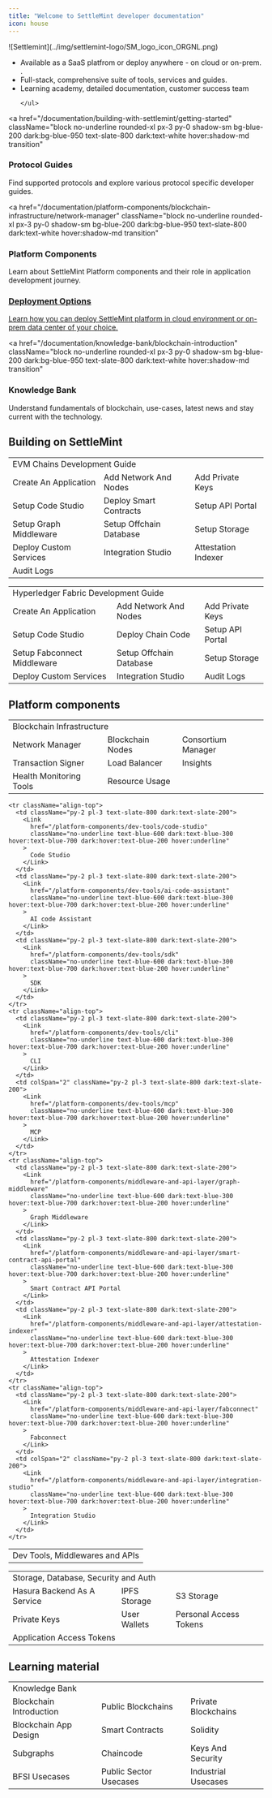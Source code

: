 ```yaml
---
title: "Welcome to SettleMint developer documentation"
icon: house
---
```



<div style={{ display: 'flex', alignItems: 'flex-start', gap: '1.5rem' }}>
  <div style={{ flex: '0 0 10%' }}>
    ![Settlemint](../img/settlemint-logo/SM_logo_icon_ORGNL.png)
  </div>
  <div style={{ flex: '1', paddingLeft: '1rem' }}>
    <ul>
      <li>Available as a SaaS platfrom or deploy anywhere - on cloud or on-prem. .</li>
      <li>Full-stack, comprehensive suite of tools, services and guides.</li>
      <li>Learning academy, detailed documentation, customer success team</li>

    </ul>

  </div>
</div>

<div className="grid grid-cols-1 md:grid-cols-2 gap-4 mt-4">

<a
  href="/documentation/building-with-settlemint/getting-started"
  className="block no-underline rounded-xl px-3 py-0 shadow-sm bg-blue-200 dark:bg-blue-950 text-slate-800 dark:text-white hover:shadow-md transition"
>
  <h3 className="text-lg font-semibold m-0 leading-normal mt-3">
    Protocol Guides
  </h3>
  <div className="text-sm text-slate-700 dark:text-slate-200 leading-normal -mt-0.5 mb-1">
    Find supported protocols and explore various protocol specific developer
    guides.
  </div>
</a>

<a
  href="/documentation/platform-components/blockchain-infrastructure/network-manager"
  className="block no-underline rounded-xl px-3 py-0 shadow-sm bg-blue-200 dark:bg-blue-950 text-slate-800 dark:text-white hover:shadow-md transition"
>
  <h3 className="text-lg font-semibold m-0 leading-normal mt-3">
    Platform Components
  </h3>
  <div className="text-sm text-slate-700 dark:text-slate-200 leading-normal -mt-0.5 mb-1">
    Learn about SettleMint Platform components and their role in application
    development journey.
  </div>
</a>
<a
  href="/documentation/launching-the-platform/self-hosted-onprem/introduction"
  className="block no-underline rounded-xl px-3 py-0 shadow-sm bg-blue-200 dark:bg-blue-950 text-slate-800 dark:text-white hover:shadow-md transition"
>
  <h3 className="text-lg font-semibold m-0 leading-normal mt-3">
    Deployment Options
  </h3>
  <div className="text-sm text-slate-700 dark:text-slate-200 leading-normal -mt-0.5 mb-1">
    Learn how you can deploy SettleMint platform in cloud environment or on-prem
    data center of your choice.
  </div>
</a>

<a
  href="/documentation/knowledge-bank/blockchain-introduction"
  className="block no-underline rounded-xl px-3 py-0 shadow-sm bg-blue-200 dark:bg-blue-950 text-slate-800 dark:text-white hover:shadow-md transition"
>
  <h3 className="text-lg font-semibold m-0 leading-normal mt-3">
    Knowledge Bank
  </h3>
  <div className="text-sm text-slate-700 dark:text-slate-200 leading-normal -mt-0.5 mb-1">
    Understand fundamentals of blockchain, use-cases, latest news and stay
    current with the technology.
  </div>
</a>

</div>

## Building on SettleMint

<table className="table-auto text-sm leading-none w-full">
  <tbody>
    <tr>
      <td
        colSpan="3"
        className="bg-blue-200 dark:bg-blue-950 text-center py-2 pl-3 text-[15px] font-semibold text-slate-800 dark:text-white border-b border-blue-300 dark:border-blue-900"
      >
        EVM Chains Development Guide
      </td>
    </tr>
    <tr className="align-top">
      <td className="py-2 pl-3 text-slate-800 dark:text-slate-200">
        <Link
          href="/building-with-settlemint/evm-chains-guide/create-an-application"
          className="no-underline text-blue-600 dark:text-blue-300 hover:text-blue-700 dark:hover:text-blue-200 hover:underline"
        >
          Create An Application
        </Link>
      </td>
      <td className="py-2 pl-3 text-slate-800 dark:text-slate-200">
        <Link
          href="/building-with-settlemint/evm-chains-guide/add-network-and-nodes"
          className="no-underline text-blue-600 dark:text-blue-300 hover:text-blue-700 dark:hover:text-blue-200 hover:underline"
        >
          Add Network And Nodes
        </Link>
      </td>
      <td className="py-2 pl-3 text-slate-800 dark:text-slate-200">
        <Link
          href="/building-with-settlemint/evm-chains-guide/add-private-keys"
          className="no-underline text-blue-600 dark:text-blue-300 hover:text-blue-700 dark:hover:text-blue-200 hover:underline"
        >
          Add Private Keys
        </Link>
      </td>
    </tr>
    <tr className="align-top">
      <td className="py-2 pl-3 text-slate-800 dark:text-slate-200">
        <Link
          href="/building-with-settlemint/evm-chains-guide/setup-code-studio"
          className="no-underline text-blue-600 dark:text-blue-300 hover:text-blue-700 dark:hover:text-blue-200 hover:underline"
        >
          Setup Code Studio
        </Link>
      </td>
      <td className="py-2 pl-3 text-slate-800 dark:text-slate-200">
        <Link
          href="/building-with-settlemint/evm-chains-guide/deploy-smart-contracts"
          className="no-underline text-blue-600 dark:text-blue-300 hover:text-blue-700 dark:hover:text-blue-200 hover:underline"
        >
          Deploy Smart Contracts
        </Link>
      </td>
      <td className="py-2 pl-3 text-slate-800 dark:text-slate-200">
        <Link
          href="/building-with-settlemint/evm-chains-guide/setup-api-portal"
          className="no-underline text-blue-600 dark:text-blue-300 hover:text-blue-700 dark:hover:text-blue-200 hover:underline"
        >
          Setup API Portal
        </Link>
      </td>
    </tr>
    <tr className="align-top">
      <td className="py-2 pl-3 text-slate-800 dark:text-slate-200">
        <Link
          href="/building-with-settlemint/evm-chains-guide/setup-graph-middleware"
          className="no-underline text-blue-600 dark:text-blue-300 hover:text-blue-700 dark:hover:text-blue-200 hover:underline"
        >
          Setup Graph Middleware
        </Link>
      </td>
      <td className="py-2 pl-3 text-slate-800 dark:text-slate-200">
        <Link
          href="/building-with-settlemint/evm-chains-guide/setup-offchain-database"
          className="no-underline text-blue-600 dark:text-blue-300 hover:text-blue-700 dark:hover:text-blue-200 hover:underline"
        >
          Setup Offchain Database
        </Link>
      </td>
      <td className="py-2 pl-3 text-slate-800 dark:text-slate-200">
        <Link
          href="/building-with-settlemint/evm-chains-guide/setup-storage"
          className="no-underline text-blue-600 dark:text-blue-300 hover:text-blue-700 dark:hover:text-blue-200 hover:underline"
        >
          Setup Storage
        </Link>
      </td>
    </tr>
    <tr className="align-top">
      <td className="py-2 pl-3 text-slate-800 dark:text-slate-200">
        <Link
          href="/building-with-settlemint/evm-chains-guide/deploy-custom-services"
          className="no-underline text-blue-600 dark:text-blue-300 hover:text-blue-700 dark:hover:text-blue-200 hover:underline"
        >
          Deploy Custom Services
        </Link>
      </td>
      <td className="py-2 pl-3 text-slate-800 dark:text-slate-200">
        <Link
          href="/building-with-settlemint/evm-chains-guide/integration-studio"
          className="no-underline text-blue-600 dark:text-blue-300 hover:text-blue-700 dark:hover:text-blue-200 hover:underline"
        >
          Integration Studio
        </Link>
      </td>
      <td className="py-2 pl-3 text-slate-800 dark:text-slate-200">
        <Link
          href="/building-with-settlemint/evm-chains-guide/attestation-indexer"
          className="no-underline text-blue-600 dark:text-blue-300 hover:text-blue-700 dark:hover:text-blue-200 hover:underline"
        >
          Attestation Indexer
        </Link>
      </td>
    </tr>
    <tr className="align-top">
      <td colSpan="3" className="py-2 pl-3 text-slate-800 dark:text-slate-200">
        <Link
          href="/building-with-settlemint/evm-chains-guide/audit-logs"
          className="no-underline text-blue-600 dark:text-blue-300 hover:text-blue-700 dark:hover:text-blue-200 hover:underline"
        >
          Audit Logs
        </Link>
      </td>
    </tr>
  </tbody>
</table>

<table className="table-auto text-sm leading-none w-full">
  <tbody>
    <tr>
      <td
        colSpan="3"
        className="bg-blue-200 dark:bg-blue-950 text-center py-2 pl-3 text-[15px] font-semibold text-slate-800 dark:text-white border-b border-blue-300 dark:border-blue-900"
      >
        Hyperledger Fabric Development Guide
      </td>
    </tr>
    <tr className="align-top">
      <td className="py-2 pl-3 text-slate-800 dark:text-slate-200">
        <Link
          href="/building-with-settlemint/hyperledger-fabric-guide/create-an-application"
          className="no-underline text-blue-600 dark:text-blue-300 hover:text-blue-700 dark:hover:text-blue-200 hover:underline"
        >
          Create An Application
        </Link>
      </td>
      <td className="py-2 pl-3 text-slate-800 dark:text-slate-200">
        <Link
          href="/building-with-settlemint/hyperledger-fabric-guide/add-network-and-nodes"
          className="no-underline text-blue-600 dark:text-blue-300 hover:text-blue-700 dark:hover:text-blue-200 hover:underline"
        >
          Add Network And Nodes
        </Link>
      </td>
      <td className="py-2 pl-3 text-slate-800 dark:text-slate-200">
        <Link
          href="/building-with-settlemint/hyperledger-fabric-guide/add-private-keys"
          className="no-underline text-blue-600 dark:text-blue-300 hover:text-blue-700 dark:hover:text-blue-200 hover:underline"
        >
          Add Private Keys
        </Link>
      </td>
    </tr>
    <tr className="align-top">
      <td className="py-2 pl-3 text-slate-800 dark:text-slate-200">
        <Link
          href="/building-with-settlemint/hyperledger-fabric-guide/setup-code-studio"
          className="no-underline text-blue-600 dark:text-blue-300 hover:text-blue-700 dark:hover:text-blue-200 hover:underline"
        >
          Setup Code Studio
        </Link>
      </td>
      <td className="py-2 pl-3 text-slate-800 dark:text-slate-200">
        <Link
          href="/building-with-settlemint/hyperledger-fabric-guide/deploy-chain-code"
          className="no-underline text-blue-600 dark:text-blue-300 hover:text-blue-700 dark:hover:text-blue-200 hover:underline"
        >
          Deploy Chain Code
        </Link>
      </td>
      <td className="py-2 pl-3 text-slate-800 dark:text-slate-200">
        <Link
          href="/building-with-settlemint/hyperledger-fabric-guide/setup-api-portal"
          className="no-underline text-blue-600 dark:text-blue-300 hover:text-blue-700 dark:hover:text-blue-200 hover:underline"
        >
          Setup API Portal
        </Link>
      </td>
    </tr>
    <tr className="align-top">
      <td className="py-2 pl-3 text-slate-800 dark:text-slate-200">
        <Link
          href="/building-with-settlemint/hyperledger-fabric-guide/setup-fabconnect-middleware"
          className="no-underline text-blue-600 dark:text-blue-300 hover:text-blue-700 dark:hover:text-blue-200 hover:underline"
        >
          Setup Fabconnect Middleware
        </Link>
      </td>
      <td className="py-2 pl-3 text-slate-800 dark:text-slate-200">
        <Link
          href="/building-with-settlemint/hyperledger-fabric-guide/setup-offchain-database"
          className="no-underline text-blue-600 dark:text-blue-300 hover:text-blue-700 dark:hover:text-blue-200 hover:underline"
        >
          Setup Offchain Database
        </Link>
      </td>
      <td className="py-2 pl-3 text-slate-800 dark:text-slate-200">
        <Link
          href="/building-with-settlemint/hyperledger-fabric-guide/setup-storage"
          className="no-underline text-blue-600 dark:text-blue-300 hover:text-blue-700 dark:hover:text-blue-200 hover:underline"
        >
          Setup Storage
        </Link>
      </td>
    </tr>
    <tr className="align-top">
      <td className="py-2 pl-3 text-slate-800 dark:text-slate-200">
        <Link
          href="/building-with-settlemint/hyperledger-fabric-guide/deploy-custom-services"
          className="no-underline text-blue-600 dark:text-blue-300 hover:text-blue-700 dark:hover:text-blue-200 hover:underline"
        >
          Deploy Custom Services
        </Link>
      </td>
      <td className="py-2 pl-3 text-slate-800 dark:text-slate-200">
        <Link
          href="/building-with-settlemint/hyperledger-fabric-guide/integration-studio"
          className="no-underline text-blue-600 dark:text-blue-300 hover:text-blue-700 dark:hover:text-blue-200 hover:underline"
        >
          Integration Studio
        </Link>
      </td>
      <td className="py-2 pl-3 text-slate-800 dark:text-slate-200">
        <Link
          href="/building-with-settlemint/hyperledger-fabric-guide/audit-logs"
          className="no-underline text-blue-600 dark:text-blue-300 hover:text-blue-700 dark:hover:text-blue-200 hover:underline"
        >
          Audit Logs
        </Link>
      </td>
    </tr>
  </tbody>
</table>

## Platform components

<table className="table-auto text-sm leading-none w-full">
  <tbody>
    <tr>
      <td
        colSpan="3"
        className="bg-blue-200 dark:bg-blue-950 text-center py-2 pl-3 text-[15px] font-semibold text-slate-800 dark:text-white border-b border-blue-300 dark:border-blue-900"
      >
        Blockchain Infrastructure
      </td>
    </tr>
    <tr className="align-top">
      <td className="py-2 pl-3 text-slate-800 dark:text-slate-200">
        <Link
          href="/platform-components/blockchain-infrastructure/network-manager"
          className="no-underline text-blue-600 dark:text-blue-300 hover:text-blue-700 dark:hover:text-blue-200 hover:underline"
        >
          Network Manager
        </Link>
      </td>
      <td className="py-2 pl-3 text-slate-800 dark:text-slate-200">
        <Link
          href="/platform-components/blockchain-infrastructure/blockchain-nodes"
          className="no-underline text-blue-600 dark:text-blue-300 hover:text-blue-700 dark:hover:text-blue-200 hover:underline"
        >
          Blockchain Nodes
        </Link>
      </td>
      <td className="py-2 pl-3 text-slate-800 dark:text-slate-200">
        <Link
          href="/platform-components/blockchain-infrastructure/consortium-manager"
          className="no-underline text-blue-600 dark:text-blue-300 hover:text-blue-700 dark:hover:text-blue-200 hover:underline"
        >
          Consortium Manager
        </Link>
      </td>
    </tr>
    <tr className="align-top">
      <td className="py-2 pl-3 text-slate-800 dark:text-slate-200">
        <Link
          href="/platform-components/blockchain-infrastructure/transaction-signer"
          className="no-underline text-blue-600 dark:text-blue-300 hover:text-blue-700 dark:hover:text-blue-200 hover:underline"
        >
          Transaction Signer
        </Link>
      </td>
      <td className="py-2 pl-3 text-slate-800 dark:text-slate-200">
        <Link
          href="/platform-components/blockchain-infrastructure/load-balancer"
          className="no-underline text-blue-600 dark:text-blue-300 hover:text-blue-700 dark:hover:text-blue-200 hover:underline"
        >
          Load Balancer
        </Link>
      </td>
      <td className="py-2 pl-3 text-slate-800 dark:text-slate-200">
        <Link
          href="/platform-components/blockchain-infrastructure/insights"
          className="no-underline text-blue-600 dark:text-blue-300 hover:text-blue-700 dark:hover:text-blue-200 hover:underline"
        >
          Insights
        </Link>
      </td>
    </tr>
    <tr className="align-top">
      <td className="py-2 pl-3 text-slate-800 dark:text-slate-200">
        <Link
          href="/platform-components/blockchain-infrastructure/health-monitoring-tools"
          className="no-underline text-blue-600 dark:text-blue-300 hover:text-blue-700 dark:hover:text-blue-200 hover:underline"
        >
          Health Monitoring Tools
        </Link>
      </td>
      <td colSpan="2" className="py-2 pl-3 text-slate-800 dark:text-slate-200">
        <Link
          href="/platform-components/blockchain-infrastructure/resource-usage"
          className="no-underline text-blue-600 dark:text-blue-300 hover:text-blue-700 dark:hover:text-blue-200 hover:underline"
        >
          Resource Usage
        </Link>
      </td>
    </tr>
  </tbody>
</table>

<table className="table-auto text-sm leading-none w-full">
  <tbody>
    <tr>
      <td
        colSpan="3"
        className="bg-blue-200 dark:bg-blue-950 text-center py-2 pl-3 text-[15px] font-semibold text-slate-800 dark:text-white border-b border-blue-300 dark:border-blue-900"
      >
        Dev Tools, Middlewares and APIs
      </td>
    </tr>

    <tr className="align-top">
      <td className="py-2 pl-3 text-slate-800 dark:text-slate-200">
        <Link
          href="/platform-components/dev-tools/code-studio"
          className="no-underline text-blue-600 dark:text-blue-300 hover:text-blue-700 dark:hover:text-blue-200 hover:underline"
        >
          Code Studio
        </Link>
      </td>
      <td className="py-2 pl-3 text-slate-800 dark:text-slate-200">
        <Link
          href="/platform-components/dev-tools/ai-code-assistant"
          className="no-underline text-blue-600 dark:text-blue-300 hover:text-blue-700 dark:hover:text-blue-200 hover:underline"
        >
          AI code Assistant
        </Link>
      </td>
      <td className="py-2 pl-3 text-slate-800 dark:text-slate-200">
        <Link
          href="/platform-components/dev-tools/sdk"
          className="no-underline text-blue-600 dark:text-blue-300 hover:text-blue-700 dark:hover:text-blue-200 hover:underline"
        >
          SDK
        </Link>
      </td>
    </tr>
    <tr className="align-top">
      <td className="py-2 pl-3 text-slate-800 dark:text-slate-200">
        <Link
          href="/platform-components/dev-tools/cli"
          className="no-underline text-blue-600 dark:text-blue-300 hover:text-blue-700 dark:hover:text-blue-200 hover:underline"
        >
          CLI
        </Link>
      </td>
      <td colSpan="2" className="py-2 pl-3 text-slate-800 dark:text-slate-200">
        <Link
          href="/platform-components/dev-tools/mcp"
          className="no-underline text-blue-600 dark:text-blue-300 hover:text-blue-700 dark:hover:text-blue-200 hover:underline"
        >
          MCP
        </Link>
      </td>
    </tr>
    <tr className="align-top">
      <td className="py-2 pl-3 text-slate-800 dark:text-slate-200">
        <Link
          href="/platform-components/middleware-and-api-layer/graph-middleware"
          className="no-underline text-blue-600 dark:text-blue-300 hover:text-blue-700 dark:hover:text-blue-200 hover:underline"
        >
          Graph Middleware
        </Link>
      </td>
      <td className="py-2 pl-3 text-slate-800 dark:text-slate-200">
        <Link
          href="/platform-components/middleware-and-api-layer/smart-contract-api-portal"
          className="no-underline text-blue-600 dark:text-blue-300 hover:text-blue-700 dark:hover:text-blue-200 hover:underline"
        >
          Smart Contract API Portal
        </Link>
      </td>
      <td className="py-2 pl-3 text-slate-800 dark:text-slate-200">
        <Link
          href="/platform-components/middleware-and-api-layer/attestation-indexer"
          className="no-underline text-blue-600 dark:text-blue-300 hover:text-blue-700 dark:hover:text-blue-200 hover:underline"
        >
          Attestation Indexer
        </Link>
      </td>
    </tr>
    <tr className="align-top">
      <td className="py-2 pl-3 text-slate-800 dark:text-slate-200">
        <Link
          href="/platform-components/middleware-and-api-layer/fabconnect"
          className="no-underline text-blue-600 dark:text-blue-300 hover:text-blue-700 dark:hover:text-blue-200 hover:underline"
        >
          Fabconnect
        </Link>
      </td>
      <td colSpan="2" className="py-2 pl-3 text-slate-800 dark:text-slate-200">
        <Link
          href="/platform-components/middleware-and-api-layer/integration-studio"
          className="no-underline text-blue-600 dark:text-blue-300 hover:text-blue-700 dark:hover:text-blue-200 hover:underline"
        >
          Integration Studio
        </Link>
      </td>
    </tr>

  </tbody>
</table>

<table className="table-auto text-sm leading-none w-full">
  <tbody>
    <tr>
      <td
        colSpan="3"
        className="bg-blue-200 dark:bg-blue-950 text-center py-2 pl-3 text-[15px] font-semibold text-slate-800 dark:text-white border-b border-blue-300 dark:border-blue-900"
      >
        Storage, Database, Security and Auth
      </td>
    </tr>
    <tr className="align-top">
      <td className="py-2 pl-3 text-slate-800 dark:text-slate-200">
        <Link
          href="/platform-components/database-and-storage/hasura-backend-as-a-service"
          className="no-underline text-blue-600 dark:text-blue-300 hover:text-blue-700 dark:hover:text-blue-200 hover:underline"
        >
          Hasura Backend As A Service
        </Link>
      </td>
      <td className="py-2 pl-3 text-slate-800 dark:text-slate-200">
        <Link
          href="/platform-components/database-and-storage/ipfs-storage"
          className="no-underline text-blue-600 dark:text-blue-300 hover:text-blue-700 dark:hover:text-blue-200 hover:underline"
        >
          IPFS Storage
        </Link>
      </td>
      <td className="py-2 pl-3 text-slate-800 dark:text-slate-200">
        <Link
          href="/platform-components/database-and-storage/s3-storage"
          className="no-underline text-blue-600 dark:text-blue-300 hover:text-blue-700 dark:hover:text-blue-200 hover:underline"
        >
          S3 Storage
        </Link>
      </td>
    </tr>
    <tr className="align-top">
      <td className="py-2 pl-3 text-slate-800 dark:text-slate-200">
        <Link
          href="/platform-components/seecurity-and-authentication/private-keys"
          className="no-underline text-blue-600 dark:text-blue-300 hover:text-blue-700 dark:hover:text-blue-200 hover:underline"
        >
          Private Keys
        </Link>
      </td>
      <td className="py-2 pl-3 text-slate-800 dark:text-slate-200">
        <Link
          href="/platform-components/seecurity-and-authentication/user-wallets"
          className="no-underline text-blue-600 dark:text-blue-300 hover:text-blue-700 dark:hover:text-blue-200 hover:underline"
        >
          User Wallets
        </Link>
      </td>
      <td className="py-2 pl-3 text-slate-800 dark:text-slate-200">
        <Link
          href="/platform-components/seecurity-and-authentication/personal-access-tokens"
          className="no-underline text-blue-600 dark:text-blue-300 hover:text-blue-700 dark:hover:text-blue-200 hover:underline"
        >
          Personal Access Tokens
        </Link>
      </td>
    </tr>
    <tr className="align-top">
      <td colSpan="3" className="py-2 pl-3 text-slate-800 dark:text-slate-200">
        <Link
          href="/platform-components/seecurity-and-authentication/application-access-tokens"
          className="no-underline text-blue-600 dark:text-blue-300 hover:text-blue-700 dark:hover:text-blue-200 hover:underline"
        >
          Application Access Tokens
        </Link>
      </td>
    </tr>
  </tbody>
</table>

## Learning material

<table className="table-auto text-sm leading-none w-full">
  <tbody>
    <tr>
      <td
        colSpan="3"
        className="bg-blue-200 dark:bg-blue-950 text-center py-2 pl-3 text-[15px] font-semibold text-slate-800 dark:text-white border-b border-blue-300 dark:border-blue-900"
      >
        Knowledge Bank
      </td>
    </tr>
    <tr className="align-top">
      <td className="py-2 pl-3 text-slate-800 dark:text-slate-200">
        <Link
          href="/knowledge-bank/blockchain-introduction"
          className="no-underline text-blue-600 dark:text-blue-300 hover:text-blue-700 dark:hover:text-blue-200 hover:underline"
        >
          Blockchain Introduction
        </Link>
      </td>
      <td className="py-2 pl-3 text-slate-800 dark:text-slate-200">
        <Link
          href="/knowledge-bank/public-blockchains"
          className="no-underline text-blue-600 dark:text-blue-300 hover:text-blue-700 dark:hover:text-blue-200 hover:underline"
        >
          Public Blockchains
        </Link>
      </td>
      <td className="py-2 pl-3 text-slate-800 dark:text-slate-200">
        <Link
          href="/knowledge-bank/private-blockchains"
          className="no-underline text-blue-600 dark:text-blue-300 hover:text-blue-700 dark:hover:text-blue-200 hover:underline"
        >
          Private Blockchains
        </Link>
      </td>
    </tr>
    <tr className="align-top">
      <td className="py-2 pl-3 text-slate-800 dark:text-slate-200">
        <Link
          href="/knowledge-bank/blockchain-app-design"
          className="no-underline text-blue-600 dark:text-blue-300 hover:text-blue-700 dark:hover:text-blue-200 hover:underline"
        >
          Blockchain App Design
        </Link>
      </td>
      <td className="py-2 pl-3 text-slate-800 dark:text-slate-200">
        <Link
          href="/knowledge-bank/smart-contracts"
          className="no-underline text-blue-600 dark:text-blue-300 hover:text-blue-700 dark:hover:text-blue-200 hover:underline"
        >
          Smart Contracts
        </Link>
      </td>
      <td className="py-2 pl-3 text-slate-800 dark:text-slate-200">
        <Link
          href="/knowledge-bank/solidity"
          className="no-underline text-blue-600 dark:text-blue-300 hover:text-blue-700 dark:hover:text-blue-200 hover:underline"
        >
          Solidity
        </Link>
      </td>
    </tr>
    <tr className="align-top">
      <td className="py-2 pl-3 text-slate-800 dark:text-slate-200">
        <Link
          href="/knowledge-bank/subgraphs"
          className="no-underline text-blue-600 dark:text-blue-300 hover:text-blue-700 dark:hover:text-blue-200 hover:underline"
        >
          Subgraphs
        </Link>
      </td>
      <td className="py-2 pl-3 text-slate-800 dark:text-slate-200">
        <Link
          href="/knowledge-bank/chaincode"
          className="no-underline text-blue-600 dark:text-blue-300 hover:text-blue-700 dark:hover:text-blue-200 hover:underline"
        >
          Chaincode
        </Link>
      </td>
      <td className="py-2 pl-3 text-slate-800 dark:text-slate-200">
        <Link
          href="/knowledge-bank/keys-and-security"
          className="no-underline text-blue-600 dark:text-blue-300 hover:text-blue-700 dark:hover:text-blue-200 hover:underline"
        >
          Keys And Security
        </Link>
      </td>
    </tr>
    <tr className="align-top">
      <td className="py-2 pl-3 text-slate-800 dark:text-slate-200">
        <Link
          href="/knowledge-bank/bfsi-usecases"
          className="no-underline text-blue-600 dark:text-blue-300 hover:text-blue-700 dark:hover:text-blue-200 hover:underline"
        >
          BFSI Usecases
        </Link>
      </td>
      <td className="py-2 pl-3 text-slate-800 dark:text-slate-200">
        <Link
          href="/knowledge-bank/public-sector-usecases"
          className="no-underline text-blue-600 dark:text-blue-300 hover:text-blue-700 dark:hover:text-blue-200 hover:underline"
        >
          Public Sector Usecases
        </Link>
      </td>
      <td className="py-2 pl-3 text-slate-800 dark:text-slate-200">
        <Link
          href="/knowledge-bank/industrial-usecases"
          className="no-underline text-blue-600 dark:text-blue-300 hover:text-blue-700 dark:hover:text-blue-200 hover:underline"
        >
          Industrial Usecases
        </Link>
      </td>
    </tr>
  </tbody>
</table>
